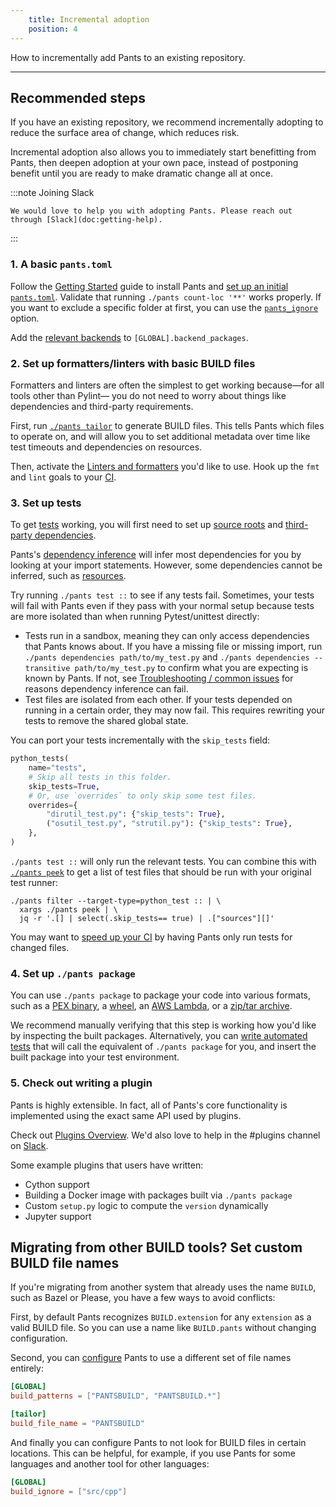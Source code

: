 ```yaml
---
    title: Incremental adoption
    position: 4
---
```


How to incrementally add Pants to an existing repository.

---

## Recommended steps

If you have an existing repository, we recommend incrementally adopting to reduce the surface area of change, which reduces risk.

Incremental adoption also allows you to immediately start benefitting from Pants, then deepen adoption at your own pace, instead of postponing benefit until you are ready to make dramatic change all at once.

:::note Joining Slack

    We would love to help you with adopting Pants. Please reach out through [Slack](doc:getting-help).

:::

### 1. A basic `pants.toml`

Follow the [Getting Started](doc:getting-started) guide to install Pants and [set up an initial `pants.toml`](doc:initial-configuration). Validate that running `./pants count-loc '**'` works properly. If you want to exclude a specific folder at first, you can use the [`pants_ignore`](https://www.pantsbuild.org/docs/reference-global#section-pants-ignore) option.

Add the [relevant backends](doc:enabling-backends) to `[GLOBAL].backend_packages`.

### 2. Set up formatters/linters with basic BUILD files

Formatters and linters are often the simplest to get working because—for all tools other than Pylint— you do not need to worry about things like dependencies and third-party requirements.

First, run [`./pants tailor`](doc:initial-configuration#5-generate-build-files) to generate BUILD files. This tells Pants which files to operate on, and will allow you to set additional metadata over time like test timeouts and dependencies on resources.

Then, activate the [Linters and formatters](doc:python-linters-and-formatters) you'd like to use. Hook up the `fmt` and `lint` goals to your [CI](doc:using-pants-in-ci).

### 3. Set up tests

To get [tests](doc:python-test-goal) working, you will first need to set up [source roots](doc:source-roots) and [third-party dependencies](doc:python-third-party-dependencies).

Pants's [dependency inference](doc:targets) will infer most dependencies for you by looking at your import statements. However, some dependencies cannot be inferred, such as [resources](doc:assets).

Try running `./pants test ::` to see if any tests fail. Sometimes, your tests will fail with Pants even if they pass with your normal setup because tests are more isolated than when running Pytest/unittest directly:

- Tests run in a sandbox, meaning they can only access dependencies that Pants knows about. If you have a missing file or missing import, run `./pants dependencies path/to/my_test.py` and `./pants dependencies --transitive path/to/my_test.py` to confirm what you are expecting is known by Pants. If not, see [Troubleshooting / common issues](doc:troubleshooting) for reasons dependency inference can fail.
- Test files are isolated from each other. If your tests depended on running in a certain order, they may now fail. This requires rewriting your tests to remove the shared global state.

You can port your tests incrementally with the `skip_tests` field:

```python title="project/BUILD"
python_tests(
    name="tests",
    # Skip all tests in this folder.
    skip_tests=True,
    # Or, use `overrides` to only skip some test files.
    overrides={
        "dirutil_test.py": {"skip_tests": True},
        ("osutil_test.py", "strutil.py"): {"skip_tests": True},
    },
)
```

`./pants test ::` will only run the relevant tests. You can combine this with [`./pants peek`](doc:project-introspection) to get a list of test files that should be run with your original test runner:

```
./pants filter --target-type=python_test :: | \
  xargs ./pants peek | \
  jq -r '.[] | select(.skip_tests== true) | .["sources"][]'
```

You may want to [speed up your CI](doc:using-pants-in-ci) by having Pants only run tests for changed files.

### 4. Set up `./pants package`

You can use `./pants package` to package your code into various formats, such as a [PEX binary](doc:python-package-goal), a [wheel](doc:python-setup-py-goal), an [AWS Lambda](doc:awslambda-python), or a [zip/tar archive](doc:resources).

We recommend manually verifying that this step is working how you'd like by inspecting the built packages. Alternatively, you can [write automated tests](doc:python-test-goal) that will call the equivalent of `./pants package` for you, and insert the built package into your test environment.

### 5. Check out writing a plugin

Pants is highly extensible. In fact, all of Pants's core functionality is implemented using the exact same API used by plugins.

Check out [Plugins Overview](doc:plugins-overview). We'd also love to help in the #plugins channel on [Slack](doc:community).

Some example plugins that users have written:

- Cython support
- Building a Docker image with packages built via `./pants package`
- Custom `setup.py` logic to compute the `version` dynamically
- Jupyter support

## Migrating from other BUILD tools? Set custom BUILD file names

If you're migrating from another system that already uses the name `BUILD`, such as Bazel or Please, you have a few ways to avoid conflicts:

First, by default Pants recognizes `BUILD.extension` for any `extension` as a valid BUILD file. So you can use a name like `BUILD.pants` without changing configuration.

Second, you can [configure](doc:reference-global#section-build-patterns) Pants to use a different set of file names entirely:

```toml title="pants.toml"
[GLOBAL]
build_patterns = ["PANTSBUILD", "PANTSBUILD.*"]

[tailor]
build_file_name = "PANTSBUILD"
```

And finally you can configure Pants to not look for BUILD files in certain locations. This can be helpful, for example, if you use Pants for some languages and another tool for other languages:

```toml title="pants.toml"
[GLOBAL]
build_ignore = ["src/cpp"]
```
